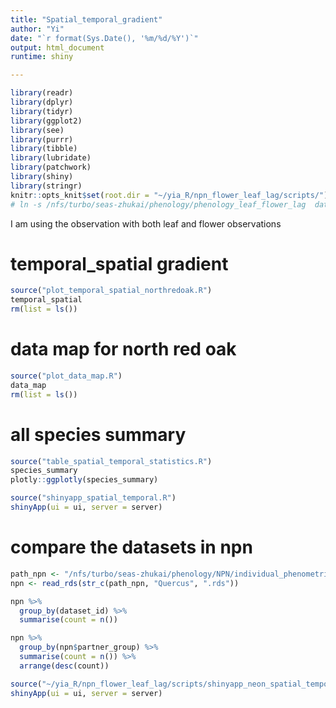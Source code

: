 ```yaml
---
title: "Spatial_temporal_gradient"
author: "Yi"
date: "`r format(Sys.Date(), '%m/%d/%Y')`"
output: html_document
runtime: shiny

---
```


```r
library(readr)
library(dplyr)
library(tidyr)
library(ggplot2)
library(see)
library(purrr)
library(tibble)
library(lubridate)
library(patchwork)
library(shiny)
library(stringr)
knitr::opts_knit$set(root.dir = "~/yia_R/npn_flower_leaf_lag/scripts/")
# ln -s /nfs/turbo/seas-zhukai/phenology/phenology_leaf_flower_lag  data
```


I am using the observation with both leaf and flower observations

# temporal_spatial gradient
```r
source("plot_temporal_spatial_northredoak.R")
temporal_spatial
rm(list = ls())
```

# data map for north red oak
```r
source("plot_data_map.R")
data_map
rm(list = ls())
```

# all species summary

```r
source("table_spatial_temporal_statistics.R")
species_summary
plotly::ggplotly(species_summary)
```

```r
source("shinyapp_spatial_temporal.R")
shinyApp(ui = ui, server = server)
```

# compare the datasets in npn
```r
path_npn <- "/nfs/turbo/seas-zhukai/phenology/NPN/individual_phenometrics/leaf_flower/with_climate/"
npn <- read_rds(str_c(path_npn, "Quercus", ".rds"))

npn %>%
  group_by(dataset_id) %>% 
  summarise(count = n())

npn %>%
  group_by(npn$partner_group) %>% 
  summarise(count = n()) %>% 
  arrange(desc(count))
```

```r
source("~/yia_R/npn_flower_leaf_lag/scripts/shinyapp_neon_spatial_temporal.R")
shinyApp(ui = ui, server = server)
```